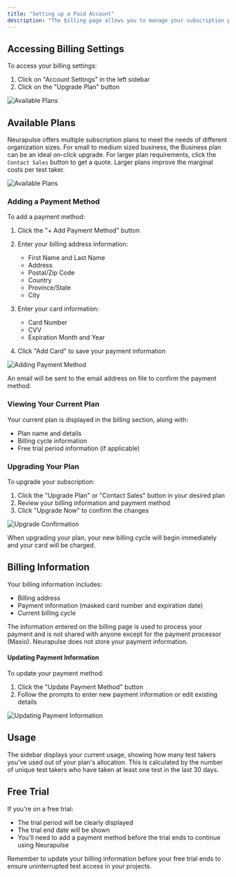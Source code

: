 ```yaml
---
title: "Setting up a Paid Account"
description: "The billing page allows you to manage your subscription plan, payment methods, and billing information for your Neurapulse account."
---
```


## Accessing Billing Settings[​](#accessing-billing-settings "Direct link to Accessing Billing Settings")

To access your billing settings:

1. Click on "Account Settings" in the left sidebar
2. Click on the "Upgrade Plan" button

![Available Plans](/docs/Account-Settings/images/billing-account-settings.png)

## Available Plans[​](#available-plans "Direct link to Available Plans")

Neurapulse offers multiple subscription plans to meet the needs of different organization sizes. For small to medium sized business, the Business plan can be an ideal on-click upgrade. For larger plan requirements, click the `Contact Sales` button to get a quote. Larger plans improve the marginal costs per test taker.

![Available Plans](/docs/Account-Settings/images/billing-new-account-lower.png)

### Adding a Payment Method[​](#adding-a-payment-method "Direct link to Adding a Payment Method")

To add a payment method:

1. Click the "+ Add Payment Method" button

2. Enter your billing address information:

   - First Name and Last Name
   - Address
   - Postal/Zip Code
   - Country
   - Province/State
   - City

3. Enter your card information:

   - Card Number
   - CVV
   - Expiration Month and Year

4. Click "Add Card" to save your payment information

![Adding Payment Method](/docs/Account-Settings/images/billing-filled-out-with-button.png)

An email will be sent to the email address on file to confirm the payment method.

### Viewing Your Current Plan[​](#viewing-your-current-plan "Direct link to Viewing Your Current Plan")

Your current plan is displayed in the billing section, along with:

- Plan name and details
- Billing cycle information
- Free trial period information (if applicable)

### Upgrading Your Plan[​](#upgrading-your-plan "Direct link to Upgrading Your Plan")

To upgrade your subscription:

1. Click the "Upgrade Plan" or "Contact Sales" button in your desired plan
2. Review your billing information and payment method
3. Click "Upgrade Now" to confirm the changes

![Upgrade Confirmation](/docs/Account-Settings/images/billing-upgrade.png)

<Note>
  When upgrading your plan, your new billing cycle will begin immediately and
  your card will be charged.
</Note>

## Billing Information[​](#billing-information "Direct link to Billing Information")

Your billing information includes:

- Billing address
- Payment information (masked card number and expiration date)
- Current billing cycle

<Info>
  The information entered on the billing page is used to process your payment
  and is not shared with anyone except for the payment processor (Maxio).
  Neurapulse does not store your payment information.
</Info>

#### Updating Payment Information[​](#updating-payment-information "Direct link to Updating Payment Information")

To update your payment method:

1. Click the "Update Payment Method" button
2. Follow the prompts to enter new payment information or edit existing details

![Updating Payment Information](/docs/Account-Settings/images/billing-upgraded-after.png)

## Usage[​](#usage "Direct link to Usage")

The sidebar displays your current usage, showing how many test takers you've used out of your plan's allocation. This is calculated by the number of unique test takers who have taken at least one test in the last 30 days.

## Free Trial[​](#free-trial "Direct link to Free Trial")

If you're on a free trial:

- The trial period will be clearly displayed
- The trial end date will be shown
- You'll need to add a payment method before the trial ends to continue using Neurapulse

<Check>
  Remember to update your billing information before your free trial ends to
  ensure uninterrupted test access in your projects.
</Check>
